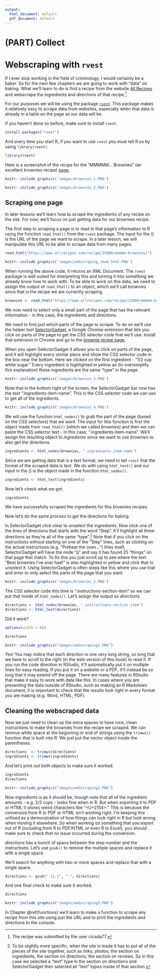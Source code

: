 ```yaml
---
output:
  html_document: default
  pdf_document: default
---
```

# (PART) Collect {-}

# Webscraping with `rvest`

If I ever stop working in the field of criminology, I would certainly be a baker. So for the next few chapters we are going to work with "data" on baking. What we'll learn to do is find a recipe from the website [All Recipes](https://www.allrecipes.com/) and webscrape the ingredients and directions of that recipe.^[The recipe was submitted by the user cicada77.]     

For our purposes we will be using the package [`rvest`](https://github.com/tidyverse/rvest). This package makes it relatively easy to scrape data from websites, especially when that data is already in a table on the page as our data will be.

If you haven't done so before, make sure to install `rvest`.

```r
install.packages("rvest")
```

And every time you start R, if you want to use `rvest` you must tell R so by using `library(rvest)`.

```r
library(rvest)
```

Here is a screenshot of the recipe for the "MMMMM... Brownies" (an excellent brownies recipe) [page](https://www.allrecipes.com/recipe/25080/mmmmm-brownies/?internalSource=hub%20recipe&referringContentType=Search).

```r
knitr::include_graphics('images/brownies_1.PNG')
```

```r
knitr::include_graphics('images/brownies_2.PNG')
```

## Scraping one page

In later lessons we'll learn how to scrape the ingredients of any recipe on the site. For now, we'll focus on just getting data for our brownies recipe.

The first step to scraping a page is to read in that page's information to R using the function `read_html()` from the `rvest` package. The input for the () is the URL of the page we want to scrape. In a later lesson, we will manipulate this URL to be able to scrape data from many pages. 

```r
read_html("https://www.allrecipes.com/recipe/25080/mmmmm-brownies/")
```

```r
knitr::include_graphics('images/webscraping_read_html.PNG')
```

When running the above code, it returns an XML Document. The `rvest` package is well suited for interpreting this and turning it into something we already know how to work with. To be able to work on this data, we need to assign the output of `read_html()` to an object, which we'll call *brownies* since that is the recipe we are currently scraping. 

```r
brownies <- read_html("https://www.allrecipes.com/recipe/25080/mmmmm-brownies/")
```

We now need to select only a small part of the page that has the relevant information - in this case, the ingredients and directions.

We need to find just which parts of the page to scrape. To do so we'll use the helper tool [SelectorGadget](https://selectorgadget.com/), a Google Chrome extension that lets you click on parts of the page to get the CSS selector code that we'll use. Install that extension in Chrome and go to the [brownie recipe page.](https://www.allrecipes.com/recipe/25080/mmmmm-brownies/?internalSource=hub%20recipe&referringContentType=Search)

When you open SelectorGadget it allows you to click on parts of the page, and it will highlight every similar piece and show the CSS selector code in the box near the bottom. Here we clicked on the first ingredient - "1/2 cup white sugar." Every ingredient is highlighted in yellow as (to oversimplify this explanation) these ingredients are the same "type" in the page. 

```r
knitr::include_graphics('images/brownies_3.PNG')
```

Note that in the bottom right of the screen, the SelectorGadget bar now has the text ".ingredients-item-name". This is the CSS selector code we can use to get all of the ingredients. 

```r
knitr::include_graphics('images/brownies_4.PNG')
```

We will use the function `html_nodes()` to grab the part of the page (based on the CSS selectors) that we want. The input for this function is first the object made from `read_html()` (which we called *brownies*) and then we can paste the CSS selector text - in this case, ".ingredients-item-name". We'll assign the resulting object to *ingredients* since we want to use *brownies* to also get the directions. 

```r
ingredients <- html_nodes(brownies, ".ingredients-item-name")
```

Since we are getting data that is a text format, we need to tell `rvest` that the format of the scraped data is text. We do with using `html_text()` and our input in the () is the object made in the function `html_nodes()`.  

```r
ingredients <- html_text(ingredients)
```

Now let's check what we got. 

```r
ingredients
```

We have successfully scraped the ingredients for this brownies recipes. 

Now let's do the same process to get the directions for baking. 

In SelectorGadget click clear to unselect the ingredients. Now click one of the lines of directions that starts with the word "Step". It'll highlight all three directions as they're all of the same "type".^[To be slightly more specific, when the site is made it has to put all of the pieces of the site together, such as links, photos, the section on ingredients, the section on directions, the section on reviews. So in this case we selected a "text" type in the section on directions and SelectorGadget then selected all "text" types inside of that section.] Note that if you click on the instructions without starting on one of the "Step" lines, such as clicking on the actual instructions (e.g. "Preheat the oven...") lines itself, SelectorGadget will have the node "p" and say it has found 25 "things" on that page that match. To fix this you just scroll up to see where the text "Best brownies I've ever had!" is also highlighted in yellow and click that to unselect it. Using SelectorGadget is often steps like this where you use trial and error to only select the parts of the page that you want.  

```r
knitr::include_graphics('images/brownies_5.PNG')
```

The CSS selector code this time is ".instructions-section-item" so we can put that inside of `html_nodes()`. Let's assign the output as *directions*.

```r
directions <- html_nodes(brownies, ".instructions-section-item")
directions <- html_text(directions)
```

Did it work?

```r
options(width = 60)
```


```r
directions
```

```r
knitr::include_graphics("images/webscraping1.PNG")
```

Yes! You may notice that each direction is one very long string, so long that we have to scroll to the right (in the web version of this book) to read it. If you run the code direction in RStudio, it'll automatically put it on multiple lines for easy reading. If you put it on a website or a PDF, it'll instead be so long that it may extend off the page. There are many features in RStudio that make it easy to work with data like this. In cases where you are presenting the data outside of RStudio, such as making an R Markdown document, it is important to check that the results look right in every format you are making (e.g. Word, HTML, PDF). 

## Cleaning the webscraped data

Now we just need to clean up the extra spaces to have nice, clean instructions to make the brownies from the recipe we scraped. We can remove white space at the beginning or end of strings using the `trimws()` function that is built into R. We just put the vector object inside the parentheses. 

```r
directions  <- trimws(directions)
ingredients <- trimws(ingredients)
```

And let's print out both objects to make sure it worked. 

```r
ingredients
directions
```

```r
knitr::include_graphics("images/webscraping2.PNG")
```

Now *ingredients* is as it should be, though note that all of the ingredient amounts - e.g. 2/3 cups - looks fine when in R. But when exporting it to PDF or HTML it shows weird characters like "<U+2154>." This is because the conversion from R to PDF or HTML isn't working right. I'm keeping this unfixed as a demonstration of how things can look right in R but look wrong when moving it elsewhere. So when working on something that you export out of R (including from R to PDF/HTML or even R to Excel), you should make sure to check that no issue occurred during the conversion. 

*directions* has a bunch of space between the step number and the instructions. Let's use `gsub()` to remove the multiple spaces and replace it with a single space.

We'll search for anything with two or more spaces and replace that with a single space.

```r
directions <- gsub(" {2,}", " ", directions)
```

And one final check to make sure it worked.

```r
directions
```

```r
knitr::include_graphics("images/webscraping3.PNG")
```

In Chapter \@ref(functions) we'll learn to make a function to scrape any recipe from this site using just the URL and to print the ingredients and directions to the console.  
